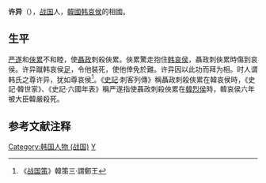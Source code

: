 '''许异'''（{{bd|？||？||catIdx=X许}}），[[战国|战国]]人，[[韓國_(戰國)|韓國]][[韩哀侯|韩哀侯]]的相國。

== 生平 ==
[[严遂|严遂]]和[[俠累|俠累]]不和睦，使[[聶政|聶政]]刺殺俠累。俠累驚走抱住[[韩哀侯|韩哀侯]]，聶政刺俠累時傷到哀侯。许异蹴韩哀侯[[足|足]]，令他裝死，使他倖免於難。许异因以此功而拜为相。时人谓韩氏之尊许异，犹如尊哀侯<ref>《[[战国策|战国策]]》韓策三·謂鄭王</ref>。《[[史記|史記]]·刺客列傳》稱聶政刺殺俠累在韓哀侯時，《史記·韓世家》、《史記·六國年表》稱严遂指使聶政刺殺俠累在[[韓烈侯|韓烈侯]]時，韓哀侯六年被大臣韓嚴殺死。

==参考文献注释==
{{Reflist}}
{{wikisource|戰國策/卷28|战国策·韓策三}}
[[Category:韩国人物_(战国)|Category:韩国人物 (战国)]]
[[Category:许姓|Y]]